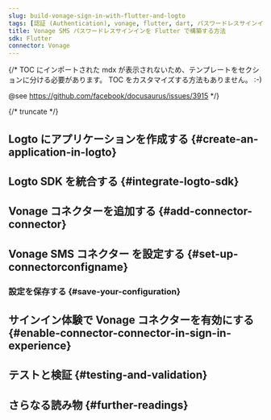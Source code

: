 ```yaml
---
slug: build-vonage-sign-in-with-flutter-and-logto
tags: [認証 (Authentication), vonage, flutter, dart, パスワードレスサインイン, サインイン, ログイン]
title: Vonage SMS パスワードレスサインインを Flutter で構築する方法
sdk: Flutter
connector: Vonage
---
```


{/*
  TOC にインポートされた mdx が表示されないため、テンプレートをセクションに分ける必要があります。
  TOC をカスタマイズする方法もありません。 :-)

  @see https://github.com/facebook/docusaurus/issues/3915
*/}



{/* truncate */}

<Intro connector={connector} sdk="Flutter" link="https://flutter.dev" />

## Logto にアプリケーションを作成する \{#create-an-application-in-logto}

<CreateApplication type="ネイティブアプリ" framework="Flutter" />

## Logto SDK を統合する \{#integrate-logto-sdk}

<IntegrateSdk />

## Vonage コネクターを追加する \{#add-connector-connector}

<AddPasswordlessConnector
  connector={connector}
  connectorType="SMS"
  passwordlessSignUpIdentifier="電話番号"
/>

## Vonage SMS コネクター を設定する \{#set-up-connectorconfigname}

<ConnectorGuide />

### 設定を保存する \{#save-your-configuration}

<SaveYourConfiguration connector={connector} />

## サインイン体験で Vonage コネクターを有効にする \{#enable-connector-connector-in-sign-in-experience}

<EnablePasswordlessConnector
  connectorType="SMS"
  passwordlessSignUpIdentifier="電話番号"
/>

## テストと検証 \{#testing-and-validation}

<TestingAndValidation connector={connector} sdk="Flutter" />

## さらなる読み物 \{#further-readings}

<FurtherReadings />
